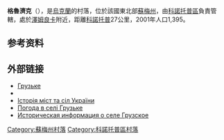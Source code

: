 {{coord|51|12|38|N|33|31|17|E|scale:100000_region:UA|display=title}}

'''格魯濟克'''（{{lang-uk|Грузьке}}），是[[烏克蘭|烏克蘭]]的村落，位於該國東北部[[蘇梅州|蘇梅州]]，由[[科諾托普區|科諾托普區]]負責管轄，處於[[澤姆良卡_(科諾托普區)|澤姆良卡]]附近，距離[[科諾托普|科諾托普]]27公里，2001年人口1,395。

==参考资料==
{{reflist}}

==外部链接==
* [http://w1.c1.rada.gov.ua/pls/z7502/A005?rdat1=02.02.2010&rf7571=29009 Грузьке]{{dead link|date=2018年3月 |bot=InternetArchiveBot |fix-attempted=yes }}
* [http://www.newacropolis.org.ua/ua/culture/interview/?DETAIL=5465 ] {{Wayback|url=http://www.newacropolis.org.ua/ua/culture/interview/?DETAIL=5465 |date=20101022224509 }}
* [http://www.igsu.org.ua/Sumskaja.obl/Konotopskij.rajon/Gruzskoe.html Історія міст та сіл України]{{dead link|date=2018年1月 |bot=InternetArchiveBot |fix-attempted=yes }}
* [http://weather.in.ua/ua/symskaja/6042 Погода в селі Грузьке] {{Wayback|url=http://weather.in.ua/ua/symskaja/6042 |date=20160305071720 }}
* [http://www.surnameindex.info/info/kursk/putivl/gruzskoe/index.html Историческая информация о селе Грузское] {{Wayback|url=http://www.surnameindex.info/info/kursk/putivl/gruzskoe/index.html |date=20210228013819 }} {{ref-ru}}

{{DEFAULTSORT:Грузьке}}

[[Category:蘇梅州村落|Category:蘇梅州村落]]
[[Category:科諾托普區村落|Category:科諾托普區村落]]


{{Sumy-geo-stub}}